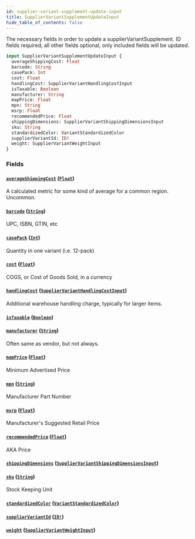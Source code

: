 ```yaml
---
id: supplier-variant-supplement-update-input
title: SupplierVariantSupplementUpdateInput
hide_table_of_contents: false
---
```



The necessary fields in order to update a supplierVariantSupplement.
ID fields required, all other fields optional, only included fields will be updated.

```graphql
input SupplierVariantSupplementUpdateInput {
  averageShippingCost: Float
  barcode: String
  casePack: Int
  cost: Float
  handlingCost: SupplierVariantHandlingCostInput
  isTaxable: Boolean
  manufacturer: String
  mapPrice: Float
  mpn: String
  msrp: Float
  recommendedPrice: Float
  shippingDimensions: SupplierVariantShippingDimensionsInput
  sku: String
  standardizedColor: VariantStandardizedColor
  supplierVariantId: ID!
  weight: SupplierVariantWeightInput
}
```


### Fields

#### [`averageShippingCost`](#) ([`Float`](/supply/api/graphql-admin/reference/scalars/float))

A calculated metric for some kind of average for a common region. Uncommon.


#### [`barcode`](#) ([`String`](/supply/api/graphql-admin/reference/scalars/string))

UPC, ISBN, GTIN, etc


#### [`casePack`](#) ([`Int`](/supply/api/graphql-admin/reference/scalars/int))

Quantity in one variant (i.e. 12-pack)


#### [`cost`](#) ([`Float`](/supply/api/graphql-admin/reference/scalars/float))

COGS, or Cost of Goods Sold, in a currency


#### [`handlingCost`](#) ([`SupplierVariantHandlingCostInput`](/supply/api/graphql-admin/reference/inputs/supplier-variant-handling-cost-input))

Additional warehouse handling charge, typically for larger items.


#### [`isTaxable`](#) ([`Boolean`](/supply/api/graphql-admin/reference/scalars/boolean))




#### [`manufacturer`](#) ([`String`](/supply/api/graphql-admin/reference/scalars/string))

Often same as vendor, but not always.


#### [`mapPrice`](#) ([`Float`](/supply/api/graphql-admin/reference/scalars/float))

Minimum Advertised Price


#### [`mpn`](#) ([`String`](/supply/api/graphql-admin/reference/scalars/string))

Manufacturer Part Number


#### [`msrp`](#) ([`Float`](/supply/api/graphql-admin/reference/scalars/float))

Manufacturer's Suggested Retail Price


#### [`recommendedPrice`](#) ([`Float`](/supply/api/graphql-admin/reference/scalars/float))

AKA Price


#### [`shippingDimensions`](#) ([`SupplierVariantShippingDimensionsInput`](/supply/api/graphql-admin/reference/inputs/supplier-variant-shipping-dimensions-input))




#### [`sku`](#) ([`String`](/supply/api/graphql-admin/reference/scalars/string))

Stock Keeping Unit


#### [`standardizedColor`](#) ([`VariantStandardizedColor`](/supply/api/graphql-admin/reference/enums/variant-standardized-color))




#### [`supplierVariantId`](#) ([`ID!`](/supply/api/graphql-admin/reference/scalars/id))




#### [`weight`](#) ([`SupplierVariantWeightInput`](/supply/api/graphql-admin/reference/inputs/supplier-variant-weight-input))






